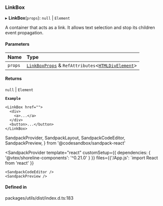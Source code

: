 ### LinkBox

▸ **LinkBox**(`props`): `null` \| `Element`

A container that acts as a link. It allows text selection and stop its children event propagation.

#### Parameters

| Name    | Type                                                                                                                          |
| :------ | :---------------------------------------------------------------------------------------------------------------------------- |
| `props` | [`LinkBoxProps`](props.md) & `RefAttributes`\<[`HTMLDivElement`](https://developer.mozilla.org/docs/Web/API/HTMLDivElement)\> |

#### Returns

`null` \| `Element`

**`Example`**

```tsx copy showLineNumbers filename="example.tsx
<LinkBox href="">
  <div>
    <a>...</a>
  </div>
  <button>...</button>
</LinkBox>
```

SandpackProvider,
SandpackLayout,
SandpackCodeEditor,
SandpackPreview,
} from '@codesandbox/sandpack-react'

<SandpackProvider
template="react"
customSetup={{ dependencies: { '@vtex/shoreline-components': '^0.21.0' } }}
files={{'/App.js': `import React from 'react'
  }}

>   <SandpackLayout>

    <SandpackCodeEditor />
    <SandpackPreview />

  </SandpackLayout>
</SandpackProvider>

#### Defined in

packages/utils/dist/index.d.ts:183
